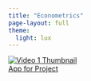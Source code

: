 ```yaml
---
title: "Econometrics"
page-layout: full
theme:
  light: lux
---
```


<div class="video-grid">
  
  <a href="https://econometrics.streamlit.app" target="_blank" class="video-card">
    <img src="Projects/econometrics_model.jpg" alt="Video 1 Thumbnail">
    <div class="video-title">App for Project</div>
  </a>
</div>
